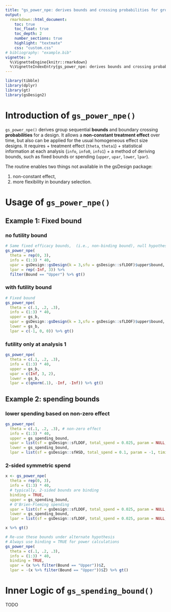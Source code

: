 ```yaml
---
title: "gs_power_npe: derives bounds and crossing probabilities for group sequential designs under NPH assumptions"
output:
  rmarkdown::html_document:
    toc: true
    toc_float: true
    toc_depth: 2
    number_sections: true
    highlight: "textmate"
    css: "custom.css"
# bibliography: "example.bib"
vignette: >
  %\VignetteEngine{knitr::rmarkdown}
  %\VignetteIndexEntry{gs_power_npe: derives bounds and crossing probabilities for group sequential designs under NPH assumptions}
---
```


```r
library(tibble)
library(dplyr)
library(gt)
library(gsDesign2)
```

# Introduction of `gs_power_npe()`

`gs_power_npe()` derives group sequential **bounds** and boundary crossing **probabilities** for a design. 
It allows a **non-constant treatment effect** over time, but also can be applied for the usual homogeneous effect size designs. 
It requires 
+ treatment effect (`theta`, `theta1`)
+ statistical information at each analysis (`info`, `info0`, `info1`)
+ a method of deriving bounds, such as fixed bounds or spending (`upper`, `upar`, `lower`, `lpar`). 

The routine enables two things not available in the gsDesign package:

1. non-constant effect, 
1. more flexibility in boundary selection. 



# Usage of `gs_power_npe()`

## Example 1: Fixed bound {.tabset}

### no futility bound

```r
# Same fixed efficacy bounds,  (i.e., non-binding bound), null hypothesis
gs_power_npe(
  theta = rep(0, 3),
  info = (1:3) * 40,
  upar = gsDesign::gsDesign(k = 3,sfu = gsDesign::sfLDOF)$upper$bound,
  lpar = rep(-Inf, 3)) %>%
  filter(Bound == "Upper") %>% gt()
```

### with futility bound 
```r
# Fixed bound
gs_power_npe(
  theta = c(.1, .2, .3),
  info = (1:3) * 40,
  upper = gs_b,
  upar = gsDesign::gsDesign(k = 3,sfu = gsDesign::sfLDOF)$upper$bound,
  lower = gs_b,
  lpar = c(-1, 0, 0)) %>% gt()
```


### futility only at analysis 1
```r
gs_power_npe(
  theta = c(.1, .2, .3),
  info = (1:3) * 40,
  upper = gs_b,
  upar = c(Inf, 3, 2),
  lower = gs_b,
  lpar = c(qnorm(.1), -Inf, -Inf)) %>% gt()
```


## Example 2: spending bounds {.tabset}

### lower spending based on non-zero effect
```r
gs_power_npe(
  theta = c(.1, .2, .3), # non-zero effect
  info = (1:3) * 40,
  upper = gs_spending_bound,
  upar = list(sf = gsDesign::sfLDOF, total_spend = 0.025, param = NULL, timing = NULL),
  lower = gs_spending_bound,
  lpar = list(sf = gsDesign::sfHSD, total_spend = 0.1, param = -1, timing = NULL))
```

### 2-sided symmetric spend
```r
x <- gs_power_npe(
  theta = rep(0, 3),
  info = (1:3) * 40,
  # typically, 2-sided bounds are binding
  binding = TRUE,
  upper = gs_spending_bound,
  # O'Brien-Fleming spending
  upar = list(sf = gsDesign::sfLDOF, total_spend = 0.025, param = NULL, timing = NULL),
  lower = gs_spending_bound,
  lpar = list(sf = gsDesign::sfLDOF, total_spend = 0.025, param = NULL, timing = NULL))

x %>% gt()
```

```r
# Re-use these bounds under alternate hypothesis
# Always use binding = TRUE for power calculations
gs_power_npe(
  theta = c(.1, .2, .3),
  info = (1:3) * 40,
  binding = TRUE,
  upar = (x %>% filter(Bound == "Upper"))$Z,
  lpar = -(x %>% filter(Bound == "Upper"))$Z) %>% gt()
```


# Inner Logic of `gs_spending_bound()`

TODO


